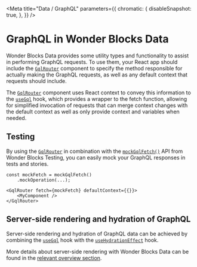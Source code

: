 
<Meta
  title="Data / GraphQL"
  parameters={{
        chromatic: {
            disableSnapshot: true,
        },
    }}
/>

# GraphQL in Wonder Blocks Data

Wonder Blocks Data provides some utility types and functionality to assist in performing GraphQL requests. To use them, your React app should include the [`GqlRouter`](/docs/data-exports-gqlrouter--page) component to specify the method responsible for actually making the GraphQL requests, as well as any default context that requests should include.

The [`GqlRouter`](/docs/data-exports-gqlrouter--page) component uses React context to convey this information to the [`useGql`](/docs/data-exports-usegql--page) hook, which provides a wrapper to the fetch function, allowing for simplified invocation of requests that can merge context changes with the default context as well as only provide context and variables when needed.

## Testing

By using the [`GqlRouter`](/docs/data-exports-gqlrouter--page) in combination with the [`mockGqlFetch()`](/docs/testing-exports-mockgqlfetch) API from Wonder Blocks Testing, you can easily mock your GraphQL responses in tests and stories.

```tsx
const mockFetch = mockGqlFetch()
    .mockOperation(...);

<GqlRouter fetch={mockFetch} defaultContext={{}}>
    <MyComponent />
</GqlRouter>
```

## Server-side rendering and hydration of GraphQL

Server-side rendering and hydration of GraphQL data can be achieved by combining the [`useGql`](/docs/data-exports-usegql--page) hook with the [`useHydrationEffect`](/docs/data-exports/usehydrationeffect--page) hook.

More details about server-side rendering with Wonder Blocks Data can be found in the [relevant overview section](/docs/data-server-side-rendering-and-hydration--page).
